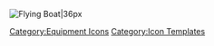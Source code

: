 [[File:Large_Flying_Boat.png|Flying Boat|36px]] <noinclude>[[Category:Equipment Icons]] [[Category:Icon Templates]]</noinclude>